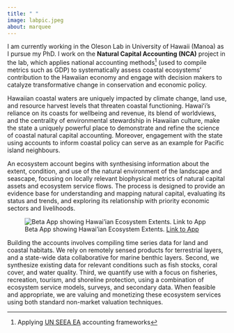 ```yaml
---
title: " "
image: labpic.jpeg
about: marquee
---
```


I am currently working in the Oleson Lab in University of Hawaii (Manoa) as I pursue my PhD. I work on the **Natural Capital Accounting (NCA)** project in the lab, which applies national accounting methods[^1] (used to compile metrics such as GDP) to systematically assess coastal ecosystems' contribution to the Hawaiian economy and engage with decision makers to catalyze transformative change in conservation and economic policy.

[^1]: Applying [UN SEEA EA](https://seea.un.org/ecosystem-accounting/) accounting frameworks

Hawaiian coastal waters are uniquely impacted by climate change, land use, and resource harvest levels that threaten coastal functioning. Hawaiʻi's reliance on its coasts for wellbeing and revenue, its blend of worldviews, and the centrality of environmental stewardship in Hawaiian culture, make the state a uniquely powerful place to demonstrate and refine the science of coastal natural capital accounting. Moreover, engagement with the state using accounts to inform coastal policy can serve as an example for Pacific island neighbours.

An ecosystem account begins with synthesising information about the extent, condition, and use of the natural environment of the landscape and seascape, focusing on locally relevant biophysical metrics of natural capital assets and ecosystem service flows. The process is designed to provide an evidence base for understanding and mapping natural capital, evaluating its status and trends, and exploring its relationship with priority economic sectors and livelihoods.

![Beta App showing Hawai'ian Ecosystem Extents. [Link to App](https://louiscbc.shinyapps.io/eco_extent/)](app_grab.png){fig-align="center"}

Building the accounts involves compiling time series data for land and coastal habitats. We rely on remotely sensed products for terrestrial layers, and a state-wide data collaborative for marine benthic layers. Second, we synthesize existing data for relevant conditions such as fish stocks, coral cover, and water quality. Third, we quantify use with a focus on fisheries, recreation, tourism, and shoreline protection, using a combination of ecosystem service models, surveys, and secondary data. When feasible and appropriate, we are valuing and monetizing these ecosystem services using both standard non-market valuation techniques.
